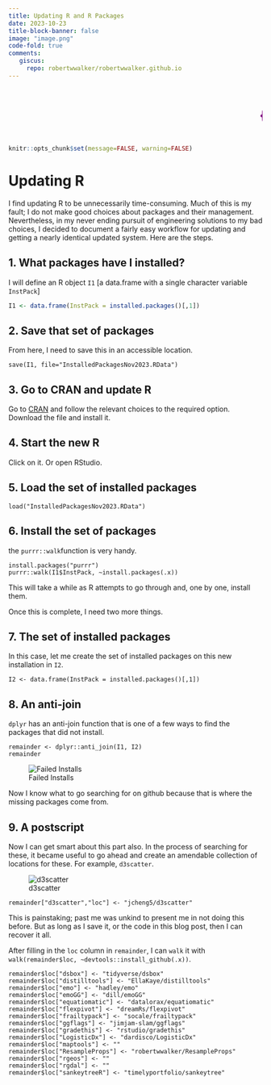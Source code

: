 ```yaml
---
title: Updating R and R Packages
date: 2023-10-23
title-block-banner: false 
image: "image.png"
code-fold: true
comments:
   giscus: 
     repo: robertwwalker/robertwwalker.github.io
---
```


<marquee scrollamount="10"><h1><p style="color:purple;">{{< fa brands r-project >}}obertwwalker.github.io <br></p></h1></marquee>

```r
knitr::opts_chunk$set(message=FALSE, warning=FALSE)
```


# Updating R

I find updating R to be unnecessarily time-consuming.  Much of this is my fault; I do not make good choices about packages and their management.  Nevertheless, in my never ending pursuit of engineering solutions to my bad choices, I decided to document a fairly easy workflow for updating and getting a nearly identical updated system.  Here are the steps.

## 1. What packages have I installed?

I will define an R object `I1` [a data.frame with a single character variable `InstPack`]

```r
I1 <- data.frame(InstPack = installed.packages()[,1])
```

## 2. Save that set of packages

From here, I need to save this in an accessible location.

```
save(I1, file="InstalledPackagesNov2023.RData")
```

## 3. Go to CRAN and update R

Go to [CRAN](https://cran.r-project.org/) and follow the relevant choices to the required option.  Download the file and install it.

## 4. Start the new R

Click on it.  Or open RStudio.

## 5. Load the set of installed packages

```
load("InstalledPackagesNov2023.RData")
```

## 6. Install the set of packages

the `purrr::walk`function is very handy.

```
install.packages("purrr")
purrr::walk(I1$InstPack, ~install.packages(.x))
```

This will take a while as R attempts to go through and, one by one, install them.

Once this is complete, I need two more things.

## 7. The set of installed packages 

In this case, let me create the set of installed packages on this new installation in `I2`.

```
I2 <- data.frame(InstPack = installed.packages()[,1])
```

## 8. An anti-join

`dplyr` has an anti-join function that is one of a few ways to find the packages that did not install.  

```
remainder <- dplyr::anti_join(I1, I2)
remainder
```

![Failed Installs](Fails.png)

Now I know what to go searching for on github because that is where the missing packages come from.

## 9. A postscript

Now I can get smart about this part also.  In the process of searching for these, it became useful to go ahead and create an amendable collection of locations for these.  For example, `d3scatter`.

![d3scatter](d3scatter.png)

```
remainder["d3scatter","loc"] <- "jcheng5/d3scatter"
```

This is painstaking; past me was unkind to present me in not doing this before.  But as long as I save it, or the code in this blog post, then I can recover it all.

After filling in the `loc` column in `remainder`, I can `walk` it with `walk(remainder$loc, ~devtools::install_github(.x))`.


```
remainder$loc["dsbox"] <- "tidyverse/dsbox"
remainder$loc["distilltools"] <- "EllaKaye/distilltools"
remainder$loc["emo"] <- "hadley/emo"
remainder$loc["emoGG"] <- "dill/emoGG"
remainder$loc["equatiomatic"] <- "datalorax/equatiomatic"
remainder$loc["flexpivot"] <- "dreamRs/flexpivot"
remainder$loc["frailtypack"] <- "socale/frailtypack"
remainder$loc["ggflags"] <- "jimjam-slam/ggflags"
remainder$loc["gradethis"] <- "rstudio/gradethis"
remainder$loc["LogisticDx"] <- "dardisco/LogisticDx"
remainder$loc["maptools"] <- ""
remainder$loc["ResampleProps"] <- "robertwwalker/ResampleProps"
remainder$loc["rgeos"] <- ""
remainder$loc["rgdal"] <- ""
remainder$loc["sankeytreeR"] <- "timelyportfolio/sankeytree"
```

